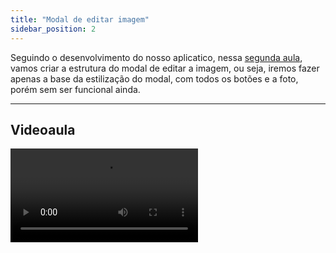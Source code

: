 ```yaml
---
title: "Modal de editar imagem"
sidebar_position: 2
---
```


Seguindo o desenvolvimento do nosso aplicatico, nessa [segunda aula](https://github.com/guilivianu/recursos-celular-RN/tree/Aula2/ModalEditarImagem), vamos criar a estrutura do modal de editar a imagem, ou seja, iremos fazer apenas a base da estilização do modal, com todos os botões e a foto, porém sem ser funcional ainda.

---

## Videoaula

<video src="https://www.youtube.com/embed/xiwQCbJOM6g?list=PLc77ERAwzB_3QUyGL9H6CByPMkFPNxUVJ" />

---
